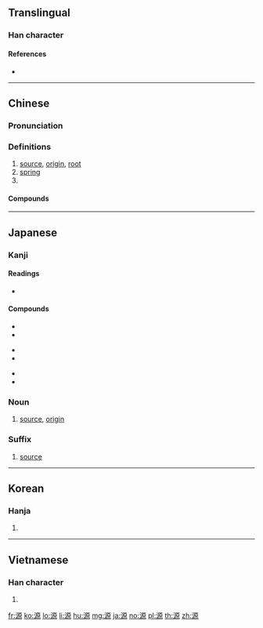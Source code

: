 {{also|厵}}
==Translingual==

===Han character===
{{Han char|rn=85|rad=水|as=10|sn=13|four=31196|canj=EMHF|ids=⿰氵原}}

====References====
* {{Han ref|kx=0639.160|dkj=17926|dj=1046.090|hdz=31697.020|uh=6E90|ud=28304|bh=B7BD|bd=47037}}

----

==Chinese==
{{zh-forms}}

===Pronunciation===
{{zh-pron
|m=yuán
|c=jyun4
|h=pfs=pfs=ngièn
|md=nguòng
|mn=goân
|w=3nyoe
|mc=y
|oc=y
|cat=n,pn}}

===Definitions===
{{zh-hanzi}}

# [[source]], [[origin]], [[root]]
# [[spring]]
# {{surname|lang=zh}}

====Compounds====
{{der3
|{{zh-l|能源}}
|{{zh-l|源頭}}
|{{zh-l|源源不斷}}
|{{zh-l|水源}}
|{{zh-l|上源}}
|{{zh-l|財源}}
|{{zh-l|資源}}
|{{zh-l|字源}}
|{{zh-l|詞源}}
|{{zh-l|語源}}
|{{zh-l|源泉}}
|{{zh-l|源於}}
|{{zh-l|源自}}
|{{zh-l|源出}}
|{{zh-l|起源}}
|{{zh-l|根源}}
|{{zh-l|來源}}
|{{zh-l|本源}}
|{{zh-l|世外桃源}}
}}

----

==Japanese==

===Kanji===
{{ja-kanji|grade=6|rs=水10}}

====Readings====
* {{ja-readings|goon=[[ごん]] (gon)|kanon=[[げん]] (gen)|kanyoon=[[がん]] (gan)|kun=[[みなもと]] (minamoto)}}

====Compounds====
{{top3}}
* {{l|ja|sc=Jpan|源委|tr=げんい, gen'i}}
* {{l|ja|sc=Jpan|源泉|tr=げんせん, gensen}}
{{mid3}}
* {{l|ja|sc=Jpan|源流|tr=げんりゅう, genryū}}
* {{l|ja|sc=Jpan|語源|tr=ごげん, gogen}}
{{mid3}}
* {{l|ja|sc=Jpan|根源|tr=こんげん, kongen}}
* {{l|ja|sc=Jpan|同源|tr=どうげん, dōgen}}
{{bottom}}

===Noun===
{{ja-noun|みなもと}}

# [[source]], [[origin]]

===Suffix===
{{ja-pos|suffix|げん}}

# [[source]]

----

==Korean==

===Hanja===
{{ko-hanja|hangeul=[[원]]|eumhun=|rv=won|mr=wŏn|y=wen}}

# {{defn|lang=ko|sort=水10}}

----

==Vietnamese==

===Han character===
{{vi-hantu|[[nguyên]], [[nguyễn]]|rs=水10}}

# {{defn|lang=vi|sort=水10}}

[[fr:源]]
[[ko:源]]
[[lo:源]]
[[li:源]]
[[hu:源]]
[[mg:源]]
[[ja:源]]
[[no:源]]
[[pl:源]]
[[th:源]]
[[zh:源]]